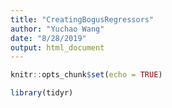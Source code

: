 ```yaml
---
title: "CreatingBogusRegressors"
author: "Yuchao Wang"
date: "8/28/2019"
output: html_document
---
```


```r
knitr::opts_chunk$set(echo = TRUE)
```

```r
library(tidyr)


```


